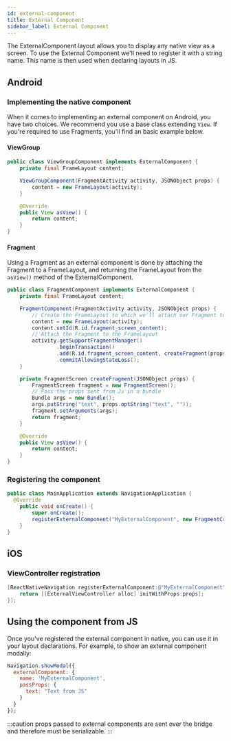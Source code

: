 ```yaml
---
id: external-component
title: External Component
sidebar_label: External Component
---
```


The ExternalComponent layout allows you to display any native view as a screen. To use the External Component we'll need to register it with a string name. This name is then used when declaring layouts in JS.

## Android
### Implementing the native component
When it comes to implementing an external component on Android, you have two choices. We recommend you use a base class extending `View`. If you're required to use Fragments, you'll find an basic example below.

#### ViewGroup
```java
public class ViewGroupComponent implements ExternalComponent {
    private final FrameLayout content;

    ViewGroupComponent(FragmentActivity activity, JSONObject props) {
        content = new FrameLayout(activity);
    }

    @Override
    public View asView() {
        return content;
    }
}
```

#### Fragment

Using a Fragment as an external component is done by attaching the Fragment to a FrameLayout, and returning the FrameLayout from the `asView()` method of the ExternalComponent.

```java
public class FragmentComponent implements ExternalComponent {
    private final FrameLayout content;

    FragmentComponent(FragmentActivity activity, JSONObject props) {
        // Create the FrameLayout to which we'll attach our Fragment to
        content = new FrameLayout(activity);
        content.setId(R.id.fragment_screen_content);
        // Attach the Fragment to the FrameLayout
        activity.getSupportFragmentManager()
                .beginTransaction()
                .add(R.id.fragment_screen_content, createFragment(props))
                .commitAllowingStateLoss();
    }

    private FragmentScreen createFragment(JSONObject props) {
        FragmentScreen fragment = new FragmentScreen();
        // Pass the props sent from Js in a bundle
        Bundle args = new Bundle();
        args.putString("text", props.optString("text", ""));
        fragment.setArguments(args);
        return fragment;
    }

    @Override
    public View asView() {
        return content;
    }
}
```

### Registering the component
```java
public class MainApplication extends NavigationApplication {
  @Override
    public void onCreate() {
        super.onCreate();
        registerExternalComponent("MyExternalComponent", new FragmentCreator());
    }
}
```

## iOS
### ViewController registration

```objectivec
[ReactNativeNavigation registerExternalComponent:@"MyExternalComponent" callback:^UIViewController *(NSDictionary *props, RCTBridge *bridge) {
	return [[ExternalViewController alloc] initWithProps:props];
}];

```
## Using the component from JS
Once you've registered the external component in native, you can use it in your layout declarations.
For example, to show an external component modally:
```js
Navigation.showModal({
  externalComponent: {
    name: 'MyExternalComponent',
    passProps: {
      text: "Text from JS"
    }
  }
});
```

:::caution
props passed to external components are sent over the bridge and therefore must be serializable.
:::